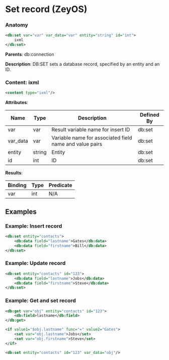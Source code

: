 # Set record (ZeyOS)

### Anatomy

```xml
<db:set var="var" var_data="var" entity="string" id="int">
    ixml
</db:set>
```

**Parents**: db:connection

 **Description**:
 DB:SET sets a database record, specified by an entity and an ID.

### Content: ixml

```xml
<content type="ixml"/>
```

**Attributes**:

| Name | Type | Description | Defined By |
| ---- | ---- | ----------- | ---------- |
| var | var | Result variable name for insert ID | db:set |
| var_data | var | Variable name for associated field name and value pairs | db:set |
| entity | string | Entity | db:set |
| id | int | ID | db:set |


**Results**:

| Binding | Type | Predicate |
| ------- | ---- | --------- |
| var | int | N/A |


## Examples

### Example: Insert record

```xml
<db:set entity="contacts">
	<db:data field="lastname">Gates</db:data>
	<db:data field="firstname">Bill</db:data>
</db:set>
```

### Example: Update record

```xml
<db:set entity="contacts" id="123">
	<db:data field="lastname">Jobs</db:data>
	<db:data field="firstname">Steve</db:data>
</db:set>
```

### Example: Get and set record

```xml
<db:get var="obj" entity="contacts" id="123">
	<db:field>lastname</db:field>
</db:get>

<if value1="$obj.lastname" func="=" value2="Gates">
	<set var="obj.lastname">Jobs</set>
	<set var="obj.firstname">Steve</set>
</if>

<db:set entity="contacts" id="123" var_data="obj"/>
```

